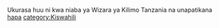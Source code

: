 Ukurasa huu ni kwa niaba ya Wizara ya Kilimo Tanzania na unapatikana [http://www.kilimo.go.tz/publications/swahili%20docs/Cps%20docs/Kilimo%20cha%20Rosemary.pdf hapa]
[[category:Kiswahili]]